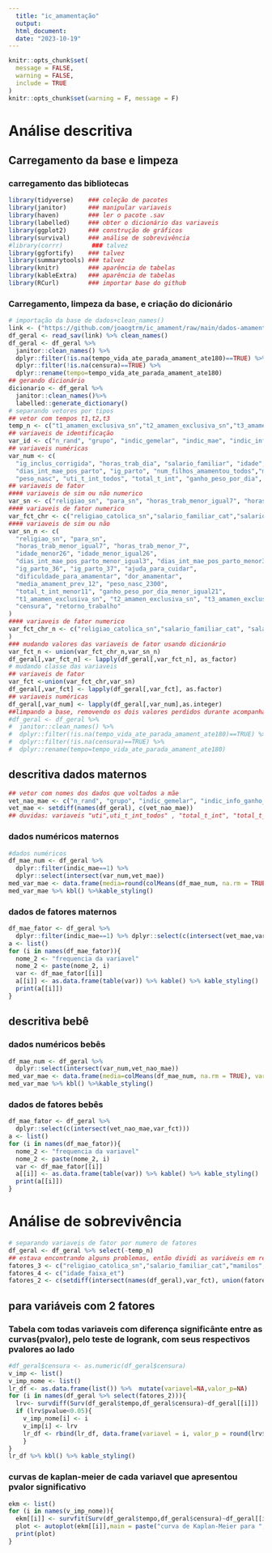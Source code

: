 ```yaml
---
  title: "ic_amamentação"
  output: 
  html_document:
  date: "2023-10-19"
---
```

  
```r
knitr::opts_chunk$set(
  message = FALSE,
  warning = FALSE,
  include = TRUE
)
knitr::opts_chunk$set(warning = F, message = F)
```

# Análise descritiva

## Carregamento da base e limpeza 

### carregamento das bibliotecas

```r
library(tidyverse)    ### coleção de pacotes
library(janitor)      ### manipular variaveis
library(haven)        ### ler o pacote .sav    
library(labelled)     ### obter o dicionário das variaveis  
library(ggplot2)      ### construção de gráficos 
library(survival)     ### análise de sobrevivência
#library(corrr)        ### talvez
library(ggfortify)    ### talvez
library(summarytools) ### talvez
library(knitr)        ### aparência de tabelas
library(kableExtra)   ### aparência de tabelas
library(RCurl)        ### importar base do github
```

### Carregamento, limpeza da base, e criação do dicionário

```r
# importação da base de dados+clean_names()
link <- ("https://github.com/joaogtrm/ic_amament/raw/main/dados-amamentacao.sav")
df_geral <- read_sav(link) %>% clean_names()
df_geral <- df_geral %>% 
  janitor::clean_names() %>%
  dplyr::filter(!is.na(tempo_vida_ate_parada_amament_ate180)==TRUE) %>% 
  dplyr::filter(!is.na(censura)==TRUE) %>% 
  dplyr::rename(tempo=tempo_vida_ate_parada_amament_ate180) 
## gerando dicionário
dicionario <- df_geral %>% 
  janitor::clean_names()%>% 
  labelled::generate_dictionary()
# separando vetores por tipos 
## vetor com tempos t1,t2,t3
temp_n <- c("t1_amamen_exclusiva_sn","t2_amamen_exclusiva_sn","t3_amamen_exclusiva_sn","t1_retorno_ao_trabalho","t2_retorno_trabalho","t3_retorno_trabalho")
## variaveis de identificação
var_id <- c("n_rand", "grupo", "indic_gemelar", "indic_mae", "indic_info_ganho_peso", "indic_t", "indic_tempo","filter")
## variaveis numéricas
var_num <- c(
  "ig_inclus_corrigida", "horas_trab_dia", "salario_familiar", "idade",
  "dias_int_mae_pos_parto", "ig_parto", "num_filhos_amamentou_todos","media_amament_prev_meses_todos",
  "peso_nasc", "uti_t_int_todos", "total_t_int", "ganho_peso_por_dia", "tempo","censura")
## variaveis de fator
#### variaveis de sim ou não numerico
var_sn <- c("religiao_sn", "para_sn", "horas_trab_menor_igual7", "horas_trab_menor_7", "idade_menor26", "idade_menor_igual26", "dias_int_mae_pos_parto_menor_igual3", "dias_int_mae_pos_parto_menor3", "ig_parto_36", "ig_parto_37", "ajuda_para_cuidar", "dificuldade_para_amamentar", "dor_amamentar", "media_amament_prev_12", "peso_nasc_2300", "total_t_int_menor11", "ganho_peso_por_dia_menor_igual21", "amamen_exclusiva_sn", "censura", "retorno_trabalho", "trabalha_sn", "mora_com_compan", "af_ca_mama", "orien_amam_prev", "gravid_plan", "gravid_desej", "complic_relac_parto", "uti", "amament_prev_sn")
#### variaveis de fator numerico
var_fct_chr <- c("religiao_catolica_sn","salario_familiar_cat","salario_familiar_2cat","idade_faixa_et","escolaridade_cat","mamilos", "tipo_parto", "sexo")
#### variaveis de sim ou não 
var_sn_n <- c(
  "religiao_sn", "para_sn",
  "horas_trab_menor_igual7", "horas_trab_menor_7",
  "idade_menor26", "idade_menor_igual26",
  "dias_int_mae_pos_parto_menor_igual3", "dias_int_mae_pos_parto_menor3",
  "ig_parto_36", "ig_parto_37", "ajuda_para_cuidar",
  "dificuldade_para_amamentar", "dor_amamentar",
  "media_amament_prev_12", "peso_nasc_2300",
  "total_t_int_menor11", "ganho_peso_por_dia_menor_igual21",
  "t1_amamen_exclusiva_sn", "t2_amamen_exclusiva_sn", "t3_amamen_exclusiva_sn", "amamen_exclusiva_sn",
  "censura", "retorno_trabalho"
)
#### variaveis de fator numerico
var_fct_chr_n <- c("religiao_catolica_sn","salario_familiar_cat", "salario_familiar_2cat","idade_faixa_et","escolaridade_cat"
)
### mudando valores das variaveis de fator usando dicionário 
var_fct_n <- union(var_fct_chr_n,var_sn_n)
df_geral[,var_fct_n] <- lapply(df_geral[,var_fct_n], as_factor)
# mudando classe das variaveis 
## variaveis de fator 
var_fct <-union(var_fct_chr,var_sn)
df_geral[,var_fct] <- lapply(df_geral[,var_fct], as.factor)
## variaveis numéricas
df_geral[,var_num] <- lapply(df_geral[,var_num],as.integer)
##limpando a base, removendo os dois valores perdidos durante acompanhamento
#df_geral <- df_geral %>% 
#  janitor::clean_names() %>%
#  dplyr::filter(!is.na(tempo_vida_ate_parada_amament_ate180)==TRUE) %>% 
#  dplyr::filter(!is.na(censura)==TRUE) %>% 
#  dplyr::rename(tempo=tempo_vida_ate_parada_amament_ate180) 
```

## descritiva dados maternos

```r
## vetor com nomes dos dados que voltados a mãe
vet_nao_mae <- c("n_rand", "grupo", "indic_gemelar", "indic_info_ganho_peso", "indic_t", "indic_tempo","filter","sexo","peso_nasc","peso_nasc_2300","uti","uti_t_int_todos","total_t_int", "total_t_int_menor11","ganho_peso_por_dia","ganho_peso_por_dia_menor_igual21")
vet_mae <- setdiff(names(df_geral), c(vet_nao_mae))
## duvidas: variaveis "uti",uti_t_int_todos" , "total_t_int", "total_t_int_menor11", são dos filhos, mas necessáriamente se um gêmeo foi internado, o outro também será? eu os retirei
```

### dados numéricos maternos

```r
#dados numéricos
df_mae_num <- df_geral %>% 
  dplyr::filter(indic_mae==1) %>% 
  dplyr::select(intersect(var_num,vet_mae))
med_var_mae <- data.frame(media=round(colMeans(df_mae_num, na.rm = TRUE),3), SD=round(sqrt(apply(df_mae_num, 2, var, na.rm = TRUE)),3))
med_var_mae %>% kbl() %>%kable_styling()
```

### dados de fatores maternos 

```r

df_mae_fator <- df_geral %>% 
  dplyr::filter(indic_mae==1) %>% dplyr::select(c(intersect(vet_mae,var_fct)))
a <- list()
for (i in names(df_mae_fator)){
  nome_2 <- "frequencia da variavel"
  nome_2 <- paste(nome_2, i)
  var <- df_mae_fator[[i]]
  a[[i]] <- as.data.frame(table(var)) %>% kable() %>% kable_styling()
  print(a[[i]])
}
```

## descritiva bebê

### dados numéricos bebês

```r
df_mae_num <- df_geral %>% 
  dplyr::select(intersect(var_num,vet_nao_mae))
med_var_mae <- data.frame(media=colMeans(df_mae_num, na.rm = TRUE), variancia=apply(df_mae_num, 2, var, na.rm = TRUE))
med_var_mae %>% kbl() %>%kable_styling()
```

### dados de fatores bebês

```r
df_mae_fator <- df_geral %>%
  dplyr::select(c(intersect(vet_nao_mae,var_fct)))
a <- list()
for (i in names(df_mae_fator)){
  nome_2 <- "frequencia da variavel"
  nome_2 <- paste(nome_2, i)
  var <- df_mae_fator[[i]]
  a[[i]] <- as.data.frame(table(var)) %>% kable() %>% kable_styling()
  print(a[[i]])
}
```

# Análise de sobrevivência
```r
# separando variaveis de fator por numero de fatores 
df_geral <- df_geral %>% select(-temp_n)
## estava encontrando alguns problemas, então dividi as variáveis em relação ao número de fatores 
fatores_3 <- c("religiao_catolica_sn","salario_familiar_cat","mamilos","escolaridade_cat")
fatores_4 <- c("idade_faixa_et")
fatores_2 <- c(setdiff(intersect(names(df_geral),var_fct), union(fatores_3, fatores_4)))

```

## para variáveis com 2 fatores

### Tabela com todas variaveis com diferença significânte entre as curvas(pvalor), pelo teste de logrank, com seus respectivos pvalores ao lado 

```r
#df_geral$censura <- as.numeric(df_geral$censura)
v_imp <- list()
v_imp_nome <- list()
lr_df <- as.data.frame(list()) %>%  mutate(variavel=NA,valor_p=NA)
for (i in names(df_geral %>% select(fatores_2))){
  lrv<- survdiff(Surv(df_geral$tempo,df_geral$censura)~df_geral[[i]])
  if (lrv$pvalue<0.05){
    v_imp_nome[i] <- i
    v_imp[i] <- lrv
    lr_df <- rbind(lr_df, data.frame(variavel = i, valor_p = round(lrv$pvalue,3)))    
    }
}
lr_df %>% kbl() %>% kable_styling()
```

### curvas de kaplan-meier de cada variavel que apresentou pvalor significativo

```r
ekm <- list()
for (i in names(v_imp_nome)){
  ekm[[i]] <- survfit(Surv(df_geral$tempo,df_geral$censura)~df_geral[[i]])
  plot <- autoplot(ekm[[i]],main = paste("curva de Kaplan-Meier para ",i),surv.connect=F)
  print(plot)
}
```
